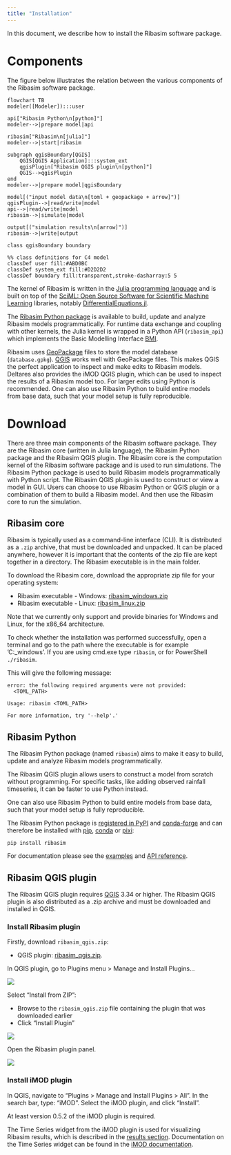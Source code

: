 ```yaml
---
title: "Installation"
---
```


In this document, we describe how to install the Ribasim software package.

# Components {#sec-components}

The figure below illustrates the relation between the various components of the Ribasim software package.

```mermaid
flowchart TB
modeler([Modeler]):::user

api["Ribasim Python\n[python]"]
modeler-->|prepare model|api

ribasim["Ribasim\n[julia]"]
modeler-->|start|ribasim

subgraph qgisBoundary[QGIS]
    QGIS[QGIS Application]:::system_ext
    qgisPlugin["Ribasim QGIS plugin\n[python]"]
    QGIS-->qgisPlugin
end
modeler-->|prepare model|qgisBoundary

model[("input model data\n[toml + geopackage + arrow]")]
qgisPlugin-->|read/write|model
api-->|read/write|model
ribasim-->|simulate|model

output[("simulation results\n[arrow]")]
ribasim-->|write|output

class qgisBoundary boundary

%% class definitions for C4 model
classDef user fill:#ABD0BC
classDef system_ext fill:#D2D2D2
classDef boundary fill:transparent,stroke-dasharray:5 5
```

The kernel of Ribasim is written in the [Julia programming language](https://julialang.org/) and is built on top of the [SciML: Open Source Software for Scientific Machine Learning](https://sciml.ai/) libraries, notably [DifferentialEquations.jl](https://docs.sciml.ai/DiffEqDocs/stable/).

The [Ribasim Python package](/install.qmd) is available to build, update and analyze Ribasim models programmatically.
For runtime data exchange and coupling with other kernels, the Julia kernel is wrapped in a Python API (`ribasim_api`) which implements the Basic Modelling Interface [BMI](https://bmi-spec.readthedocs.io/en/latest/).

Ribasim uses [GeoPackage](https://www.geopackage.org/) files to store the model database (`database.gpkg`).
[QGIS](https://qgis.org/) works well with GeoPackage files.
This makes QGIS the perfect application to inspect and make edits to Ribasim models.
Deltares also provides the iMOD QGIS plugin, which can be used to inspect the results of a Ribasim model too.
For larger edits using Python is recommended.
One can also use Ribasim Python to build entire models from base data, such that your model setup is fully reproducible.

# Download {#sec-download}

There are three main components of the Ribasim software package.
They are the Ribasim core (written in Julia language), the Ribasim Python package and the Ribasim QGIS plugin.
The Ribasim core is the computation kernel of the Ribasim software package and is used to run simulations.
The Ribasim Python package is used to build Ribasim models programmatically with Python script.
The Ribasim QGIS plugin is used to construct or view a model in GUI.
Users can choose to use Ribasim Python or QGIS plugin or a combination of them to build a Ribasim model.
And then use the Ribasim core to run the simulation.

## Ribasim core

Ribasim is typically used as a command-line interface (CLI). It is distributed as a `.zip`
archive, that must be downloaded and unpacked. It can be placed anywhere, however it is
important that the contents of the zip file are kept together in a directory. The Ribasim
executable is in the main folder.

To download the Ribasim core, download the appropriate zip file for your operating system:

- Ribasim executable - Windows: [ribasim_windows.zip](https://github.com/Deltares/Ribasim/releases/latest/download/ribasim_windows.zip)
- Ribasim executable - Linux: [ribasim_linux.zip](https://github.com/Deltares/Ribasim/releases/latest/download/ribasim_linux.zip)

Note that we currently only support and provide binaries for Windows and Linux, for the x86_64 architecture.

To check whether the installation was performed successfully, open a terminal and go to the path where the executable is for example 'C:\Ribasim\ribasim_windows'.
If you are using cmd.exe type `ribasim`, or for PowerShell `./ribasim`.

This will give the following message:

```
error: the following required arguments were not provided:
  <TOML_PATH>

Usage: ribasim <TOML_PATH>

For more information, try '--help'.'
```

## Ribasim Python

The Ribasim Python package (named `ribasim`) aims to make it easy to build, update and analyze Ribasim models
programmatically.

The Ribasim QGIS plugin allows users to construct a model from scratch without programming.
For specific tasks, like adding observed rainfall timeseries, it can be faster to use
Python instead.

One can also use Ribasim Python to build entire models from base data, such that your model
setup is fully reproducible.

The Ribasim Python package is [registered in PyPI](https://pypi.org/project/ribasim/) and [conda-forge](https://prefix.dev/channels/conda-forge/packages/ribasim) and can therefore be installed with [pip](https://docs.python.org/3/installing/index.html), [conda](https://docs.conda.io/) or [pixi](https://pixi.sh/):
```
pip install ribasim
```

For documentation please see the [examples](/guide/examples.ipynb) and [API reference](/reference/reference).

## Ribasim QGIS plugin

The Ribasim QGIS plugin requires [QGIS](https://qgis.org/en/site/) 3.34 or higher.
The Ribasim QGIS plugin is also distributed as a .zip archive and must be downloaded and installed in QGIS.

### Install Ribasim plugin

Firstly, download `ribasim_qgis.zip`:

- QGIS plugin: [ribasim_qgis.zip](https://github.com/Deltares/Ribasim/releases/latest/download/ribasim_qgis.zip).

In QGIS plugin, go to Plugins menu > Manage and Install Plugins...

![](https://user-images.githubusercontent.com/4471859/224939069-9aae77ea-898f-442f-83b5-f2671c114956.png){fig-align="left"}

Select "Install from ZIP":

- Browse to the `ribasim_qgis.zip` file containing the plugin that was downloaded earlier
- Click "Install Plugin"

![](https://user-images.githubusercontent.com/4471859/224939080-7fec5db2-4417-4f7b-8e45-034d4cf4fd75.png){fig-align="left"}

Open the Ribasim plugin panel.

![](https://user-images.githubusercontent.com/4471859/224939101-228e068a-875b-4df2-98bb-6ee6a3830ddd.png){fig-align="left"}

### Install iMOD plugin

In QGIS, navigate to "Plugins > Manage and Install Plugins > All".
In the search bar, type: "iMOD". Select the iMOD plugin, and click "Install".

At least version 0.5.2 of the iMOD plugin is required.

The Time Series widget from the iMOD plugin is used for visualizing Ribasim results, which is described in the [results section](#sec-results).
Documentation on the Time Series widget can be found in the [iMOD documentation](https://deltares.github.io/iMOD-Documentation/qgis_user_manual.html#time-series-time-series).
